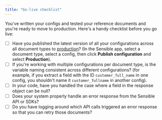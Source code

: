 ```yaml
---
title: "Go-live checklist"
---
```


You've written your configs and tested your reference documents and you're ready to move to production. Here's a handy checklist before you go live:

* [ ] Have you published the latest version of all your configurations across all document types to [production](/best-practices/tutorials/testing-before-integrating-configs)? (In the Sensible app, select a document type, select a config, then click **Publish configuration** and select **Production**).
* [ ] If you're working with multiple configurations per document type, is the variable naming consistent across different configurations? (for example, if you extract a field with the ID `customer_full_name` in one config, you shouldn't name it `customer_fullname` in another config).
* [ ] In your code, have you handled the case where a field in the response object can be null?
* [ ] Does your system properly handle an error response from the Sensible API or SDKs?
* [ ] Do you have logging around which API calls triggered an error response so that you can retry those documents?